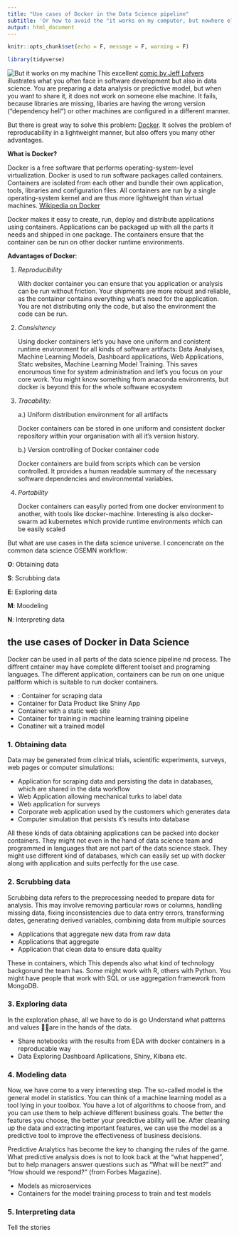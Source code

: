 ```yaml
---
title: "Use cases of Docker in the Data Science pipeline"
subtitle: 'Or how to avoid the "it works on my computer, but nowhere else"'
output: html_document
---
```


```r
knitr::opts_chunk$set(echo = F, message = F, warning = F)
```

```r
library(tidyverse)
```

![But it works on my machine](http://i.imgur.com/PnvK7v6.png)
This excellent [comic by Jeff Lofvers](http://donthitsave.com/comic/2016/07/15/it-works-on-my-computer) 
illustrates what you often face in software development but also in data science. You are preparing a data analysis or predictive model, 
but when you want to share it, it does not work on someone else machine. It fails, 
because libraries are missing, libaries are having the wrong version ("dependency hell") or other machines are configured in a different manner.

But there is great way to solve this problem: [Docker](https://www.docker.com/). It solves the problem of reproducability in a lightweight manner, but also offers you many other advantages. 

__What is Docker?__

Docker is a free software that performs operating-system-level virtualization.
Docker is used to run software packages called containers. Containers are isolated from each other and bundle their own application, tools, libraries and configuration files. All containers are run by a single operating-system kernel and are thus more lightweight than virtual machines. [Wikipedia on Docker](https://en.wikipedia.org/wiki/Docker_(software))

Docker makes it easy to create, run, deploy and distribute applications using containers. Applications can be packaged up with all the parts it needs and shipped in one package. The containers ensure that the container can be run on other docker runtime environments.

__Advantages of Docker__:

1. _Reproducibility_

    With docker container you can ensure that you application or analysis can be run without friction. Your shipments are more robust and reliable, as the container contains everything what's need for the application. You are not distributing only the code, but also the environment the code can be run.

2. _Consisitency_

    Using docker containers let's you have one uniform and conistent runtime environment for all kinds of software artifacts: Data Analyises, Machine Learning Models, Dashboard applications, Web Applications, Statc websites, Machine Learning Model Training. This saves enorumous time for system administration and let's you focus on your core work. You might know something from anaconda environrents, but docker is beyond this for the whole software ecosystem

3. _Tracability:_ 

    a.) Uniform distribution environment for all artifacts

    Docker containers can be stored in one uniform and consistent docker repository within your organisation with all it's version history.

    b.) Version controlling of Docker container code

    Docker containers are build from scripts which can be version controlled. It provides a human readable summary of the necessary software dependencies and  environmental variables.

4. _Portability_

    Docker containers can easyliy ported from one docker environment to another, with tools like docker-machine. Interesting is also docker-swarm ad kubernetes which provide runtime environments which can be easily scaled


But what are use cases in the data science universe. I concencrate on the common data science OSEMN workflow: 

__O__: Obtaining data

__S__: Scrubbing data

__E__: Exploring data

__M__: Moodeling

__N__: Interpreting data


## the use cases of Docker in Data Science

Docker can be used in all parts of the data science pipeline nd process. The diffrent cntainer may have complete different toolset and programing languages. The different application, containers can be run on one unique paltform which is suitable to run docker containers.


- : Container for scraping data
- Container for Data Product like Shiny App
- Container with a static web site
- Container for training in machine learning training pipeline
- Conatiner wit a trained model

### 1. Obtaining data

Data may be generated from clinical trials, scientific experiments, surveys, web pages or computer simulations:

  - Application for scraping data and persisting the data in databases, which are shared in the data workflow
  - Web Application allowing mechanical turks to label data
  - Web application for surveys
  - Corporate web application used by the customers which generates data
  - Computer simulation that persists it's results into database
  
All these kinds of data obtaining applications can be packed into docker containers. They might not even in the hand of data science team and programmed in languages that are not part of the data science stack. They might use different kind of databases, which can easily set up with docker along with application and suits perfectly for the use case.

### 2. Scrubbing data

Scrubbing data refers to the preprocessing needed to prepare data for analysis. This may involve removing particular rows or columns, handling missing data, fixing inconsistencies due to data entry errors, transforming dates, generating derived variables, combining data from multiple sources

  - Applications that aggregate new data from raw data 
  - Applications that aggregate 
  - Application that clean data to ensure data  quality
  
These in containers, which This depends also what kind of technology backgorund the team has. Some might work with R, others with Python. You might have people that work with SQL or use aggregation framework from MongoDB. 
  

### 3. Exploring data

In the exploration phase, all we have to do is go Understand what patterns and values are in the hands of the data. 

  - Share notebooks with the results from EDA with docker containers in a reproducable way
  - Data Exploring Dashboard Apllications, Shiny, Kibana etc.
  

### 4. Modeling data

Now, we have come to a very interesting step. The so-called model is the general model in statistics. You can think of a machine learning model as a tool lying in your toolbox. You have a lot of algorithms to choose from, and you can use them to help achieve different business goals. The better the features you choose, the better your predictive ability will be. After cleaning up the data and extracting important features, we can use the model as a predictive tool to improve the effectiveness of business decisions.

Predictive Analytics has become the key to changing the rules of the game. What predictive analysis does is not to look back at the “what happened”, but to help managers answer questions such as “What will be next?” and “How should we respond?” (from Forbes Magazine).

- Models as microservices
- Containers for the model training process to train and test models

### 5. Interpreting data

Tell the stories 
